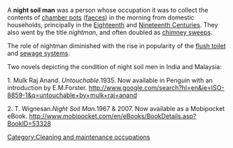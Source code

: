 {{copy to wiktionary}}
A '''night soil man''' was a person whose occupation it was to collect the contents of [[chamber pot]]s ([[feces|faeces]]) in the morning from domestic households, principally in the [[18th Century|Eighteenth]] and [[19th Century|Nineteenth Centuries]]. They also went by the title ''nightman'', and often doubled as [[chimney sweep]]s.

The role of nightman diminished with the rise in popularity of the [[flush toilet]] and [[Sewer|sewage systems]].

[[Category:Cleaning and maintenance occupations]]

Two novels depicting the condition of night soil men in India and Malaysia:

1. Mulk Raj Anand. ''Untouchable.''1935. Now available in Penguin with an introduction by E.M.Forster.
http://www.google.com/search?hl=en&ie=ISO-8859-1&q=untouchable+by+mulk+raj+anand

2. T. Wignesan.'' Night Soil Man.''1967 & 2007. Now available as a Mobipocket eBook. http://www.mobipocket.com/en/eBooks/BookDetails.asp?BookID=53328